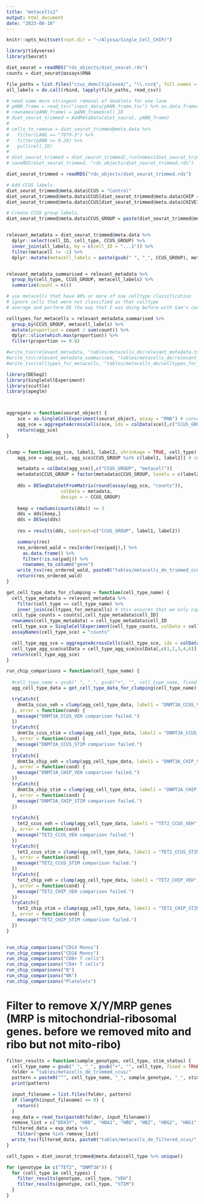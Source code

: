```yaml
---
title: "metacells2"
output: html_document
date: "2023-08-18"
---
```


```r
knitr::opts_knit$set(root.dir = "~/Alyssa/Single_Cell_CHIP/")

library(tidyverse)
library(Seurat)
```

```r
diet_seurat = readRDS("rds_objects/diet_seurat.rds")
counts = diet_seurat@assays$RNA

```


```r
file_paths = list.files("ccus_demultiplexed/", "\\.csv$", full.names = TRUE)
all_labels = do.call(rbind, lapply(file_paths, read_csv))

```


```r
# need some more stringent removal of doublets for one lane
# pANN_frame = read_tsv("input_data/pANN_frame.tsv") %>% as.data.frame()
# rownames(pANN_frame) = pANN_frame$cell_ID
# diet_seurat_trimmed = AddMetaData(diet_seurat, pANN_frame)
# 
# cells_to_remove = diet_seurat_trimmed@meta.data %>%
#   filter(LANE == "7079-3") %>%
#   filter(pANN >= 0.28) %>%
#   pull(cell_ID)
# 
# diet_seurat_trimmed = diet_seurat_trimmed[,!colnames(diet_seurat_trimmed) %in% cells_to_remove]
# saveRDS(diet_seurat_trimmed, "rds_objects/diet_seurat_trimmed.rds")

diet_seurat_trimmed = readRDS("rds_objects/diet_seurat_trimmed.rds")

# Add CCUS labels.
diet_seurat_trimmed@meta.data$CCUS = "Control"
diet_seurat_trimmed@meta.data$CCUS[diet_seurat_trimmed@meta.data$CHIP == "chip"] = "CHIP"
diet_seurat_trimmed@meta.data$CCUS[diet_seurat_trimmed@meta.data$CHIVEID %in% c("CH-20-004", "CH-21-014", "CH-21-036", "CH-21-073")] = "CCUS"

# Create CCUS group labels.
diet_seurat_trimmed@meta.data$CCUS_GROUP = paste(diet_seurat_trimmed@meta.data$MUTATION.GROUP, diet_seurat_trimmed@meta.data$CCUS, diet_seurat_trimmed@meta.data$STIM, sep = "_")


relevant_metadata = diet_seurat_trimmed@meta.data %>%
  dplyr::select(cell_ID, cell_type, CCUS_GROUP) %>%
  inner_join(all_labels, by = c(cell_ID = "...1")) %>%
  filter(metacell != -1) %>%
  dplyr::mutate(metacell_labels = paste(gsub(" ", "_", CCUS_GROUP), metacell, sep = "_") %>% tolower())


relevant_metadata_summarised = relevant_metadata %>%
  group_by(cell_type, CCUS_GROUP, metacell_labels) %>%
  summarize(count = n())

# use metacells that have 80% or more of one celltype classification
# ignore cells that were not classified as that celltype
# average and perform DE the way that I was doing before with Sam's code

celltypes_for_metacells = relevant_metadata_summarised %>%
  group_by(CCUS_GROUP, metacell_labels) %>%
  mutate(proportion = count / sum(count)) %>%
  dplyr::slice(which.max(proportion)) %>%
  filter(proportion >= 0.8)

#write_tsv(relevant_metadata, "tables/metacells_de/relevant_metadata.tsv")
#write_tsv(relevant_metadata_summarised, "tables/metacells_de/relevant_metadata_summarised.tsv")
#write_tsv(celltypes_for_metacells, "tables/metacells_de/celltypes_for_metacells.tsv")


```

```r
library(DESeq2)
library(SingleCellExperiment)
library(scuttle)
library(apeglm)



aggregate = function(seurat_object) {
    sce = as.SingleCellExperiment(seurat_object, assay = "RNA") # convert to SCE
    agg_sce = aggregateAcrossCells(sce, ids = colData(sce)[,c("CCUS_GROUP", "metacell")]) # aggregate by metacell
    return(agg_sce)
}


clump = function(agg_sce, label1, label2, shrinkage = TRUE, cell_type) {
    agg_sce = agg_sce[, agg_sce$CCUS_GROUP %in% c(label1, label2)] # subset on CCUS_GROUP of interest

    metadata = colData(agg_sce)[,c("CCUS_GROUP", "metacell")]
    metadata$CCUS_GROUP = factor(metadata$CCUS_GROUP, levels = c(label2, label1))
    
    dds = DESeqDataSetFromMatrix(round(assay(agg_sce, "counts")), 
                    colData = metadata, 
                    design = ~ CCUS_GROUP)
    
    keep = rowSums(counts(dds)) >= 3
    dds = dds[keep,]
    dds = DESeq(dds)
  
    res = results(dds, contrast=c("CCUS_GROUP", label1, label2))

    summary(res)
    res_ordered_wald = res[order(res$padj),] %>%
      as.data.frame() %>%
      filter(!is.na(padj)) %>%
      rownames_to_column("gene")
    write_tsv(res_ordered_wald, paste0("tables/metacells_de_trimmed_ccus/", cell_type, "_", gsub(" ", "_", label1), "_vs_", gsub(" ", "_", label2), ".tsv"))
    return(res_ordered_wald)
}

get_cell_type_data_for_clumping = function(cell_type_name) {
  cell_type_metadata = relevant_metadata %>%
    filter(cell_type == cell_type_name) %>%
    inner_join(celltypes_for_metacells) # this ensures that we only capture cells that match the highest proportion celltype for the metacell
  cell_type_counts = counts[,cell_type_metadata$cell_ID]
  rownames(cell_type_metadata) = cell_type_metadata$cell_ID
  cell_type_sce = SingleCellExperiment(cell_type_counts, colData = cell_type_metadata)
  assayNames(cell_type_sce) = "counts"

  cell_type_agg_sce = aggregateAcrossCells(cell_type_sce, ids = colData(cell_type_sce)[,c("CCUS_GROUP", "metacell")])
  cell_type_agg_sce@colData = cell_type_agg_sce@colData[,c(1,2,3,4,6)]
  return(cell_type_agg_sce)
}


```

```r
run_chip_comparisons = function(cell_type_name) {
  
  #cell_type_name = gsub(" ", "_", gsub("+", "", cell_type_name, fixed = TRUE))
  agg_cell_type_data = get_cell_type_data_for_clumping(cell_type_name)

  tryCatch({
    dnmt3a_ccus_veh = clump(agg_cell_type_data, label1 = "DNMT3A_CCUS_VEH", label2 = "none_Control_VEH", cell_type = cell_type_name) 
  }, error = function(cond) {
    message("DNMT3A_CCUS_VEH comparison failed.")
  })
  tryCatch({
    dnmt3a_ccus_stim = clump(agg_cell_type_data, label1 = "DNMT3A_CCUS_STIM", label2 = "none_Control_STIM", cell_type = cell_type_name) 
  }, error = function(cond) {
    message("DNMT3A_CCUS_STIM comparison failed.")  
  })
  tryCatch({
    dnmt3a_chip_veh = clump(agg_cell_type_data, label1 = "DNMT3A_CHIP_VEH", label2 = "none_Control_VEH", cell_type = cell_type_name) 
  }, error = function(cond) {
    message("DNMT3A_CHIP_VEH comparison failed.")
  })
  tryCatch({
    dnmt3a_chip_stim = clump(agg_cell_type_data, label1 = "DNMT3A_CHIP_STIM", label2 = "none_Control_STIM", cell_type = cell_type_name) 
  }, error = function(cond) {
    message("DNMT3A_CHIP_STIM comparison failed.")  
  })
  
  tryCatch({
    tet2_ccus_veh = clump(agg_cell_type_data, label1 = "TET2_CCUS_VEH", label2 = "none_Control_VEH", cell_type = cell_type_name) 
  }, error = function(cond) {
    message("TET2_CCUS_VEH comparison failed.")
  })
  tryCatch({
    tet2_ccus_stim = clump(agg_cell_type_data, label1 = "TET2_CCUS_STIM", label2 = "none_Control_STIM", cell_type = cell_type_name) 
  }, error = function(cond) {
    message("TET2_CCUS_STIM comparison failed.")  
  })
  tryCatch({
    tet2_chip_veh = clump(agg_cell_type_data, label1 = "TET2_CHIP_VEH", label2 = "none_Control_VEH", cell_type = cell_type_name) 
  }, error = function(cond) {
    message("TET2_CHIP_VEH comparison failed.")
  })
  tryCatch({
    tet2_chip_stim = clump(agg_cell_type_data, label1 = "TET2_CHIP_STIM", label2 = "none_Control_STIM", cell_type = cell_type_name) 
  }, error = function(cond) {
    message("TET2_CHIP_STIM comparison failed.")  
  })
}


run_chip_comparisons("CD14 Monos")
run_chip_comparisons("CD16 Monos")
run_chip_comparisons("CD8+ T cells")
run_chip_comparisons("CD4+ T cells")
run_chip_comparisons("B")
run_chip_comparisons("NK")
run_chip_comparisons("Platelets")
```


# Filter to remove X/Y/MRP genes (MRP is mitochondrial-ribosomal genes. before we removed mito and ribo but not mito-ribo)
```r
filter_results = function(sample_genotype, cell_type, stim_status) {
  cell_type_name = gsub(" ", "_", gsub("+", "", cell_type, fixed = TRUE))
  folder = "tables/metacells_de_trimmed_ccus/"
  pattern = paste0("^", cell_type_name, "_", sample_genotype, "_", stim_status, ".*")
  print(pattern)

  input_filename = list.files(folder, pattern)
  if (length(input_filename) == 0) {
    return()
  }
  exp_data = read_tsv(paste0(folder, input_filename))
  remove_list = c("DDX3Y", "HBB", "HBA1", "HBD", "HBZ", "HBG2", "HBG1", "HBG2", "CYB5R3", "HBE1", "HBM", "HBQ1", "XIST", "UTY", "USP9Y", exp_data$gene[grep("MRP", exp_data$gene)])
  filtered_data = exp_data %>%
    filter(!gene %in% remove_list)
  write_tsv(filtered_data, paste0("tables/metacells_de_filtered_ccus/", cell_type_name, "_", sample_genotype, "_", stim_status, "_filtered.tsv"))
}

cell_types = diet_seurat_trimmed@meta.data$cell_type %>% unique()

for (genotype in c("TET2", "DNMT3A")) {
  for (cell_type in cell_types) {
    filter_results(genotype, cell_type, "VEH")
    filter_results(genotype, cell_type, "STIM")
  }
}
```
